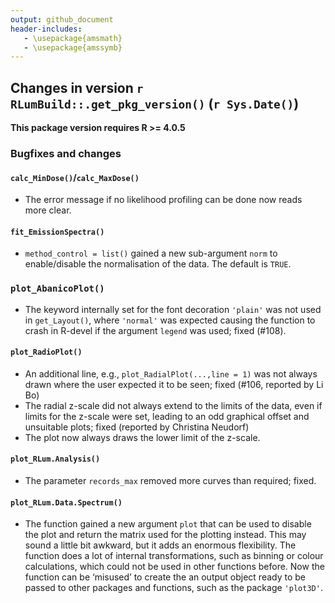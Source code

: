 ```yaml
---
output: github_document
header-includes:
   - \usepackage{amsmath}
   - \usepackage{amssymb}
---
```

<!-- NEWS.md was auto-generated by NEWS.Rmd. Please DO NOT edit by hand!-->

## Changes in version `r RLumBuild::.get_pkg_version()` (`r Sys.Date()`)

**This package version requires R >= 4.0.5**

### Bugfixes and changes

#### `calc_MinDose()`/`calc_MaxDose()`
* The error message if no likelihood profiling can be done now reads more clear. 

#### `fit_EmissionSpectra()` 
* `method_control = list()` gained a new sub-argument `norm` to enable/disable
the normalisation of the data. The default is `TRUE`. 

### `plot_AbanicoPlot()`
* The keyword internally set for the font decoration `'plain'` was not used in `get_Layout()`, 
where `'normal'` was expected causing the function to crash in R-devel if the argument `legend` was used; fixed (#108). 

#### `plot_RadioPlot()`
* An additional line, e.g., `plot_RadialPlot(...,line = 1)` was not always drawn where the user expected it to be seen; fixed (#106, reported by Li Bo)
* The radial z-scale did not always extend to the limits of the data, even if limits for the z-scale were set, leading to an odd graphical offset and unsuitable plots; fixed (reported by Christina Neudorf)
* The plot now always draws the lower limit of the z-scale. 

#### `plot_RLum.Analysis()`
* The parameter `records_max` removed more curves than required; fixed. 

#### `plot_RLum.Data.Spectrum()`
* The function gained a new argument `plot` that can be used to disable the plot
and return the matrix used for the plotting instead. This may sound a little bit awkward, but
it adds an enormous flexibility. The function does a lot of internal transformations, 
such as binning or colour calculations, which could not be used in other functions before. 
Now the function can be 'misused' to create the an output object ready to be passed to other
packages and functions, such as the package `'plot3D'`.
